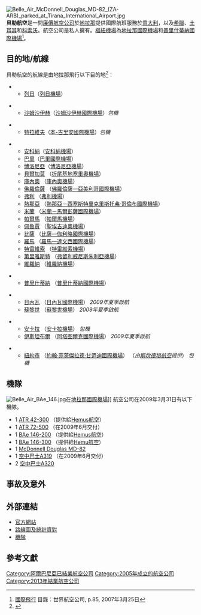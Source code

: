 {{Airline infobox
|airline=貝勒航空 <br> Belle Air
|logo=Belle Air logo.svg
|IATA=LZ
|ICAO=LBY
|callsign=ALBAN-BELLE
|founded=2005年
|ceased=2013年
|hubs={{nowrap|{{ALB}} [[地拉那特蕾莎修女国际机场|地拉那特蕾莎修女国际机场]]}} <br /> {{KOS}} [[普里什蒂納國際機場|普里什蒂納國際機場]]
|focus_cities=
|fleet_size=5
|destinations=21
|parent=
|frequent_flyer=
|lounge=
|alliance= 
|headquarters= {{ALB}} [[地拉那|地拉那]]
|key_people=Arbi Xhelo
|website=http://www.belleair.al/
}}
[[File:Belle_Air_McDonnell_Douglas_MD-82_(ZA-ARB)_parked_at_Tirana_International_Airport.jpg|thumb]]
'''貝勒航空'''是一間[[廉價航空公司|廉價航空公司]]於[[地拉那|地拉那]]提供國際航班服務於[[意大利|意大利]]，以及[[希臘|希臘]]、[[土耳其|土耳其]]和[[科索沃|科索沃]]。航空公司是私人擁有。[[樞紐機場|樞紐機場]]為[[地拉那國際機場|地拉那國際機場]]和[[普里什蒂納國際機場|普里什蒂納國際機場]]<ref name="FI">[[國際飛行|國際飛行]] 目錄：世界航空公司, p.85,  2007年3月25日</ref>。

== 目的地/航線 ==
貝勒航空的航線是由地拉那飛行以下目的地<ref>{{cite web |url=http://www.belleair.it/orari.aspx?lang=en |title=存档副本 |accessdate=2009-05-30 |deadurl=yes |archiveurl=https://web.archive.org/web/20081219060708/http://www.belleair.it/orari.aspx?lang=en |archivedate=2008-12-19 }}</ref>：


* {{flag|BEL}}
** [[列日|列日]]（[[列日機場|列日機場]]）

* {{flag|EGY}}
** [[沙姆沙伊赫|沙姆沙伊赫]]（[[沙姆沙伊赫國際機場|沙姆沙伊赫國際機場]]）''包機''

* {{flag|ISR}}
** [[特拉維夫|特拉維夫]]（[[本-古里安國際機場|本-古里安國際機場]]）''包機''

* {{flag|ITA}}
** [[安科納|安科納]]（[[安科納機場|安科納機場]]）
** [[巴里|巴里]]（[[巴里國際機場|巴里國際機場]]）
** [[博洛尼亞|博洛尼亞]]（[[博洛尼亞機場|博洛尼亞機場]]）
** [[貝爾加莫|貝爾加莫]] （[[折尾基地塞里奧機場|折尾基地塞里奧機場]]）
** [[庫內奧|庫內奧]] （[[庫內奧機場|庫內奧機場]]）
** [[佛羅倫薩|佛羅倫薩]] （[[佛羅倫斯－佩雷托拉亞美利哥·韋斯普奇國際機場|佛羅倫薩—亞美利哥國際機場]]）
** [[弗利|弗利]] （[[弗利機場|弗利機場]]）
** [[熱那亞|熱那亞]] （[[熱那亞－西塞斯特里克里斯托弗·哥倫布國際機場|熱那亞－西塞斯特里克里斯托弗·哥倫布國際機場]]）
** [[米蘭|米蘭]] （[[米蘭－馬爾彭薩國際機場|米蘭－馬爾彭薩國際機場]]）
** [[帕爾馬_（意大利）|帕爾馬]] （[[帕爾馬機場|帕爾馬機場]]）
** [[佩魯賈|佩魯賈]] （[[聖埃吉迪奧機場|聖埃吉迪奧機場]]）
** [[比薩|比薩]] （[[比薩－聖朱斯托伽利略·伽利萊國際機場|比薩—伽利略國際機場]]）
** [[羅馬|羅馬]] （[[羅馬－菲烏米奇諾列奧納多·達文西國際機場|羅馬—達文西國際機場]]）
** [[特雷維索|特雷維索]] （[[特雷維索機場|特雷維索機場]]）
** [[第里雅斯特|第里雅斯特]] （[[弗留利威尼斯朱利亞機場|弗留利威尼斯朱利亞機場]]）
** [[維羅納|維羅納]] （[[維羅納機場|維羅納機場]]）

* {{flag|Kosovo}}
** [[普里什蒂納|普里什蒂納]] （[[普里什蒂納國際機場|普里什蒂納國際機場]]）

* {{flag|CHE}}
** [[日內瓦|日內瓦]] （[[日內瓦國際機場|日內瓦國際機場]]） ''2009年夏季啟航''
** [[蘇黎世|蘇黎世]] （[[蘇黎世機場|蘇黎世機場]]） ''2009年夏季啟航''

* {{flag|TUR}}
** [[安卡拉|安卡拉]] （[[安卡拉機場|安卡拉機場]]） ''包機''
** [[伊斯坦布爾|伊斯坦布爾]] （[[阿塔图爾克國際機場|阿塔图爾克國際機場]]） ''2009年夏季啟航''

* {{flag|US}}
** [[紐約市|紐約市]] （[[約翰·菲茨傑拉德·甘迺迪國際機場|約翰·菲茨傑拉德·甘迺迪國際機場]]） （''由[[斯坎德培航空|斯坎德培航空]]提供''） ''包機''

== 機隊 ==
[[File:Belle_Air_BAe_146.jpg|thumb]]在[[地拉那國際機場|地拉那國際機場]]]]
航空公司在2009年3月31日有以下機隊。

* 1 [[ATR_42|ATR 42-300]] （提供給[[Hemus航空|Hemus航空]]）
* 1 [[ATR_72|ATR 72-500]] （在2009年6月交付）
* 1 [[BAe_146|BAe 146-200]] （提供給[[Hemus航空|Hemus航空]]）
* 1 [[BAe_146|BAe 146-300]] （提供給[[Hemu航空|Hemu航空]]）
* 1 [[麥道_MD-80|McDonnell Douglas MD-82]]
* 1 [[空中巴士A319|空中巴士A319]] （在2009年6月交付）
* 2 [[空中巴士A320|空中巴士A320]]

== 事故及意外 ==
==外部連結==
* [http://www.belleair.al 官方網站]{{Wayback|url=http://www.belleair.al/ |date=20160712073045 }}
* [http://www.theairdb.com/airline/belle-air.html 路線圖及統計資對] {{Wayback|url=http://www.theairdb.com/airline/belle-air.html |date=20201208013102 }}
* [https://web.archive.org/web/20101213051417/http://ch-aviation.ch/aircraft.php?search=set&airline=XH&al_op=1 機隊]

== 參考文獻 ==
{{reflist}}

{{阿爾巴尼亞航空公司}}
{{IATA成員|歐洲}}
[[Category:阿爾巴尼亞已結業航空公司|Category:阿爾巴尼亞已結業航空公司]]
[[Category:2005年成立的航空公司|Category:2005年成立的航空公司]]
[[Category:2013年結業航空公司|Category:2013年結業航空公司]]